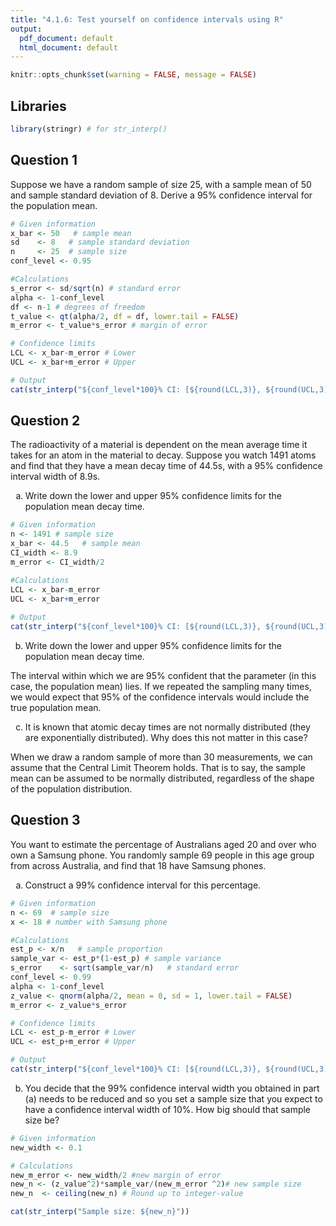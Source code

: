 ---
title: "4.1.6: Test yourself on confidence intervals using R"
output:
  pdf_document: default
  html_document: default
---

```{r setup, include=FALSE}
knitr::opts_chunk$set(warning = FALSE, message = FALSE)
```


## Libraries
```{r}
library(stringr) # for str_interp()
```


## Question 1

Suppose we have a random sample of size 25, with a sample mean of 50 and sample standard deviation of 8. Derive a 95% confidence interval for the population mean.

```{r}
# Given information 
x_bar <- 50   # sample mean 
sd    <- 8   # sample standard deviation 
n     <- 25  # sample size 
conf_level <- 0.95

#Calculations
s_error <- sd/sqrt(n) # standard error
alpha <- 1-conf_level 
df <- n-1 # degrees of freedom
t_value <- qt(alpha/2, df = df, lower.tail = FALSE)
m_error <- t_value*s_error # margin of error  

# Confidence limits
LCL <- x_bar-m_error # Lower 
UCL <- x_bar+m_error # Upper

# Output 
cat(str_interp("${conf_level*100}% CI: [${round(LCL,3)}, ${round(UCL,3)}]"))
```

## Question 2

The radioactivity of a material is dependent on the mean average time it takes for an atom in the material to decay. Suppose you watch 1491 atoms and find that they have a mean decay time of 44.5s, with a 95% confidence interval width of 8.9s.

(a) Write down the lower and upper 95% confidence limits for the population mean decay time.

```{r}
# Given information 
n <- 1491 # sample size
x_bar <- 44.5   # sample mean 
CI_width <- 8.9
m_error <- CI_width/2

#Calculations
LCL <- x_bar-m_error
UCL <- x_bar+m_error
 
# Output 
cat(str_interp("${conf_level*100}% CI: [${round(LCL,3)}, ${round(UCL,3)}]"))
```

(b) Write down the lower and upper 95% confidence limits for the population mean decay time.

The interval within which we are 95% confident that the parameter (in this case, the population 
mean) lies. If we repeated the sampling many times, we would expect that 95% of the confidence 
intervals would include the true population mean. 

(c) It is known that atomic decay times are not normally distributed (they are exponentially distributed). Why does this not matter in this case?

When we draw a random sample of more than 30 measurements, we can assume that the Central Limit Theorem holds. That is to say, the sample mean can be assumed to be normally distributed, regardless of the shape of the population distribution.


## Question 3

You want to estimate the percentage of Australians aged 20 and over who own a Samsung phone. You randomly sample 69 people in this age group from across Australia, and find that 18 have Samsung phones.

(a) Construct a 99% confidence interval for this percentage.

```{r}
# Given information 
n <- 69  # sample size 
x <- 18 # number with Samsung phone

#Calculations
est_p <- x/n   # sample proportion
sample_var <- est_p*(1-est_p) # sample variance 
s_error    <- sqrt(sample_var/n)   # standard error
conf_level <- 0.99
alpha <- 1-conf_level 
z_value <- qnorm(alpha/2, mean = 0, sd = 1, lower.tail = FALSE) 
m_error <- z_value*s_error

# Confidence limits
LCL <- est_p-m_error # Lower 
UCL <- est_p+m_error # Upper

# Output 
cat(str_interp("${conf_level*100}% CI: [${round(LCL,3)}, ${round(UCL,3)}]"))
```


(b) You decide that the 99% confidence interval width you obtained in part (a) needs to be reduced and so you set a sample size that you expect to have a confidence interval width of 10%. How big should that sample size be? 

```{r}
# Given information 
new_width <- 0.1

# Calculations
new_m_error <- new_width/2 #new margin of error
new_n <- (z_value^2)*sample_var/(new_m_error ^2)# new sample size
new_n  <- ceiling(new_n) # Round up to integer-value

cat(str_interp("Sample size: ${new_n}"))
```
